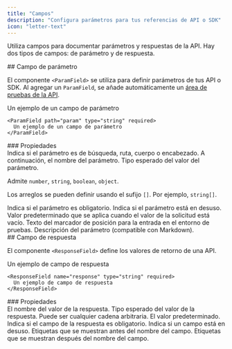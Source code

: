 ```yaml
---
title: "Campos"
description: "Configura parámetros para tus referencias de API o SDK"
icon: "letter-text"
---
```


Utiliza campos para documentar parámetros y respuestas de la API. Hay dos tipos de campos: de parámetro y de respuesta.

<div id="parameter-field">
  ## Campo de parámetro
</div>

El componente `<ParamField>` se utiliza para definir parámetros de tus API o SDK. Al agregar un `ParamField`, se añade automáticamente un [área de pruebas de la API](/es/api-playground/overview).

<ParamField path="param" type="string" required>
  Un ejemplo de un campo de parámetro
</ParamField>

```mdx
<ParamField path="param" type="string" required>
  Un ejemplo de un campo de parámetro
</ParamField>
```

<div id="properties">
  ### Propiedades
</div>

<ParamField body="query, path, body, or header" type="string">
  Indica si el parámetro es de búsqueda, ruta, cuerpo o encabezado. A continuación, el
  nombre del parámetro.
</ParamField>

<ParamField body="type" type="string">
  Tipo esperado del valor del parámetro.

  Admite `number`, `string`, `boolean`, `object`.

  Los arreglos se pueden definir usando el sufijo `[]`. Por ejemplo, `string[]`.
</ParamField>

<ParamField body="required" type="boolean">
  Indica si el parámetro es obligatorio.
</ParamField>

<ParamField body="deprecated" type="boolean">
  Indica si el parámetro está en desuso.
</ParamField>

<ParamField body="default" type="any">
  Valor predeterminado que se aplica cuando el valor de la solicitud está vacío.
</ParamField>

<ParamField body="placeholder" type="string">
  Texto del marcador de posición para la entrada en el entorno de pruebas.
</ParamField>

<ParamField body="children" type="string">
  Descripción del parámetro (compatible con Markdown).
</ParamField>

<div id="response-field">
  ## Campo de respuesta
</div>

El componente `<ResponseField>` define los valores de retorno de una API.

<ResponseField name="response" type="string" required>
  Un ejemplo de campo de respuesta
</ResponseField>

```mdx
<ResponseField name="response" type="string" required>
  Un ejemplo de campo de respuesta
</ResponseField>
```

<div id="properties">
  ### Propiedades
</div>

<ResponseField name="name" type="string" required>
  El nombre del valor de la respuesta.
</ResponseField>

<ResponseField name="type" type="string" required>
  Tipo esperado del valor de la respuesta. Puede ser cualquier cadena arbitraria.
</ResponseField>

<ResponseField name="default" type="string">
  El valor predeterminado.
</ResponseField>

<ResponseField name="required" type="boolean">
  Indica si el campo de la respuesta es obligatorio.
</ResponseField>

<ResponseField name="deprecated" type="boolean">
  Indica si un campo está en desuso.
</ResponseField>

<ResponseField name="pre" type="string[]">
  Etiquetas que se muestran antes del nombre del campo.
</ResponseField>

<ResponseField name="post" type="string[]">
  Etiquetas que se muestran después del nombre del campo.
</ResponseField>
